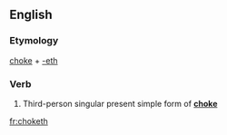 ==English==

===Etymology===
[[choke]] + [[-eth]]

===Verb===
{{infl|en|verb form}}

# {{archaic}} Third-person singular present simple form of '''[[choke]]'''

[[fr:choketh]]